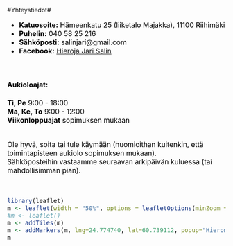 <br>
<br>

#Yhteystiedot#

<font size="3" color="black">

- __Katuosoite:__ Hämeenkatu 25 (liiketalo Majakka), 11100 Riihimäki
- __Puhelin:__  040 58 25 216
- __Sähköposti:__ salinjari@gmail.com
- __Facebook:__ [Hieroja Jari Salin](https://www.facebook.com/Hieroja-Jari-Salin-322942934570925/) 

<br>
<font size="3" color="black">

#### Aukioloajat: ####

__Ti, Pe__      9:00 - 18:00    <br>
__Ma, Ke, To__  9:00 - 12:00     <br>
__Viikonloppuajat__ sopimuksen mukaan   <br>
<br>


Ole hyvä, soita tai tule käymään (huomioithan kuitenkin, että toimintapisteen aukiolo sopimuksen mukaan). <br> 
Sähköposteihin vastaamme seuraavan arkipäivän kuluessa (tai mahdollisimman pian).

<br>

```r
library(leaflet)
m <- leaflet(width = "50%", options = leafletOptions(minZoom = 10, maxZoom = 16))
#m <- leaflet()
m <- addTiles(m)
m <- addMarkers(m, lng=24.774740, lat=60.739112, popup="Hieronta Jari Salin")
m
```
